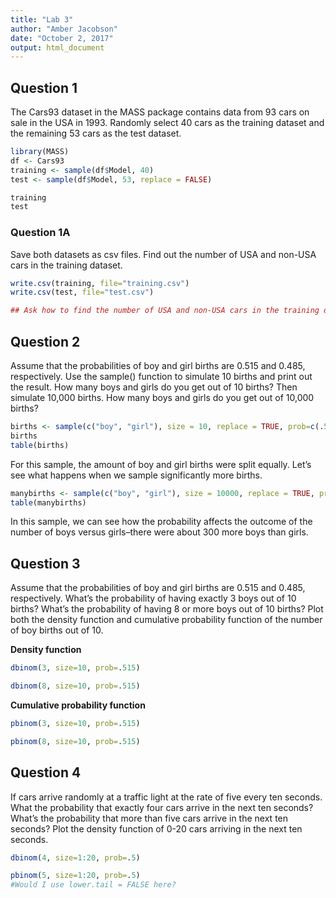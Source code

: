 ```yaml
---
title: "Lab 3"
author: "Amber Jacobson"
date: "October 2, 2017"
output: html_document
---
```


## Question 1 

The Cars93 dataset in the MASS package contains data from 93 cars on sale in the USA in 1993. Randomly select 40 cars as the training dataset and the remaining 53 cars as the test dataset. 

```r
library(MASS)
df <- Cars93
training <- sample(df$Model, 40)
test <- sample(df$Model, 53, replace = FALSE)
```

```r
training
test
```

### Question 1A 

Save both datasets as csv files. Find out the number of USA and non-USA cars in the training dataset. 


```r
write.csv(training, file="training.csv")
write.csv(test, file="test.csv")
```

```r
## Ask how to find the number of USA and non-USA cars in the training dataset. Is it similarto what we did in the first lab?
```


## Question 2

Assume that the probabilities of boy and girl births are 0.515 and 0.485, respectively. Use the sample() function to simulate 10 births and print out the result. How many boys and girls do you get out of 10 births? Then simulate 10,000 births. How many boys and girls do you get out of 10,000 births?

```r
births <- sample(c("boy", "girl"), size = 10, replace = TRUE, prob=c(.515, .485))
births
table(births)
```

For this sample, the amount of boy and girl births were split equally. Let's see what happens when we sample significantly more births. 


```r
manybirths <- sample(c("boy", "girl"), size = 10000, replace = TRUE, prob=c(.515, .485))
table(manybirths)
```

In this sample, we can see how the probability affects the outcome of the number of boys versus girls--there were about 300 more boys than girls. 



## Question 3 

Assume that the probabilities of boy and girl births are 0.515 and 0.485, respectively. What’s
the probability of having exactly 3 boys out of 10 births? What’s the probability of having 8 or more boys out of 10 births? Plot both the density function and cumulative probability function of the number of boy births out of 10.

**Density function**
```r
dbinom(3, size=10, prob=.515)

dbinom(8, size=10, prob=.515)
```

**Cumulative probability function**
```r
pbinom(3, size=10, prob=.515)

pbinom(8, size=10, prob=.515)
```


## Question 4

If cars arrive randomly at a traffic light at the rate of five every ten seconds. What the probability that exactly four cars arrive in the next ten seconds? What’s the probability that more than five cars arrive in the next ten seconds? Plot the density function of 0-20 cars arriving in the next ten seconds.

```r
dbinom(4, size=1:20, prob=.5)
```

```r
pbinom(5, size=1:20, prob=.5)
#Would I use lower.tail = FALSE here?
```

